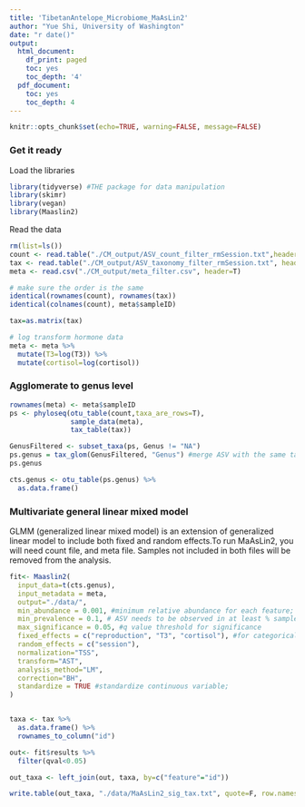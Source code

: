 ```yaml
---
title: 'TibetanAntelope_Microbiome_MaAsLin2'
author: "Yue Shi, University of Washington"
date: "r date()"
output:
  html_document:
    df_print: paged
    toc: yes
    toc_depth: '4'
  pdf_document:
    toc: yes
    toc_depth: 4
---
```


```r
knitr::opts_chunk$set(echo=TRUE, warning=FALSE, message=FALSE)
```

### Get it ready

Load the libraries
```r
library(tidyverse) #THE package for data manipulation
library(skimr)
library(vegan)
library(Maaslin2)
```

Read the data
```r
rm(list=ls())
count <- read.table("./CM_output/ASV_count_filter_rmSession.txt",header=TRUE, row.names=1) 
tax <- read.table("./CM_output/ASV_taxonomy_filter_rmSession.txt", header=TRUE, row.names=1)
meta <- read.csv("./CM_output/meta_filter.csv", header=T) 

# make sure the order is the same
identical(rownames(count), rownames(tax))
identical(colnames(count), meta$sampleID)

tax=as.matrix(tax)

# log transform hormone data
meta <- meta %>% 
  mutate(T3=log(T3)) %>% 
  mutate(cortisol=log(cortisol))
```

### Agglomerate to genus level
```r
rownames(meta) <- meta$sampleID
ps <- phyloseq(otu_table(count,taxa_are_rows=T), 
               sample_data(meta),
               tax_table(tax))

GenusFiltered <- subset_taxa(ps, Genus != "NA")
ps.genus = tax_glom(GenusFiltered, "Genus") #merge ASV with the same taxonomy, summing the abundance
ps.genus

cts.genus <- otu_table(ps.genus) %>% 
  as.data.frame()
```

### Multivariate general linear mixed model

GLMM (generalized linear mixed model) is an extension of generalized linear model to include both fixed and random effects.To run MaAsLin2, you will need count file, and meta file. Samples not included in both files will be removed from the analysis.

```r
fit<- Maaslin2(
  input_data=t(cts.genus),
  input_metadata = meta,
  output="./data/",
  min_abundance = 0.001, #minimum relative abundance for each feature;
  min_prevalence = 0.1, # ASV needs to be observed in at least % samples, 
  max_significance = 0.05, #q value threshold for significance
  fixed_effects = c("reproduction", "T3", "cortisol"), #for categorical variable, MaAsLin2 treat the first category in alphabetical order as the reference. So here the reference is Late pregnancy.
  random_effects = c("session"),
  normalization="TSS",
  transform="AST",
  analysis_method="LM",
  correction="BH",
  standardize = TRUE #standardize continuous variable;
)


taxa <- tax %>% 
  as.data.frame() %>% 
  rownames_to_column("id")

out<- fit$results %>% 
  filter(qval<0.05)

out_taxa <- left_join(out, taxa, by=c("feature"="id"))

write.table(out_taxa, "./data/MaAsLin2_sig_tax.txt", quote=F, row.names = F)
```



